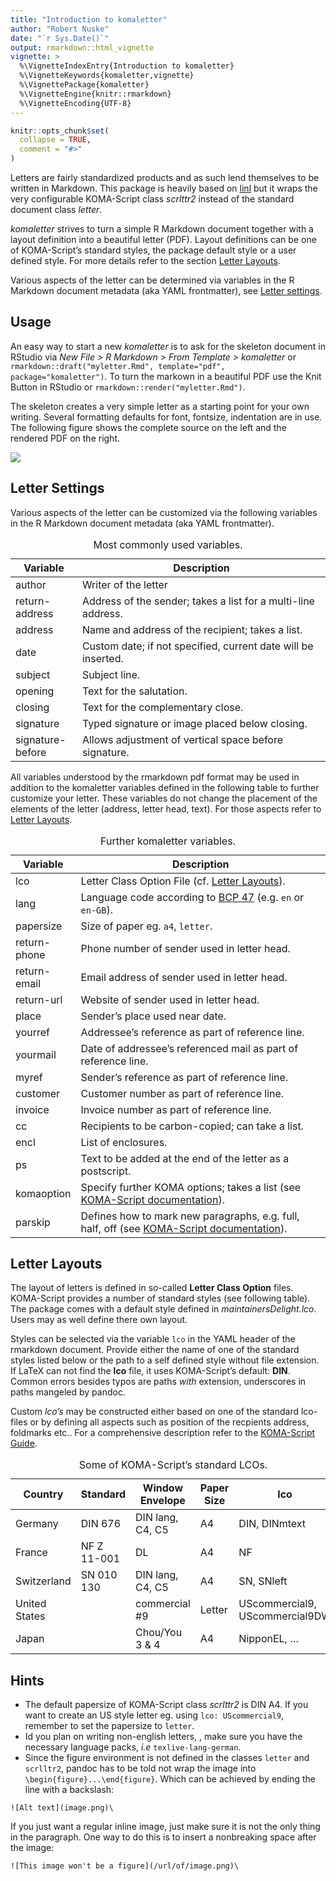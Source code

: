 ```yaml
---
title: "Introduction to komaletter"
author: "Robert Nuske"
date: "`r Sys.Date()`"
output: rmarkdown::html_vignette
vignette: >
  %\VignetteIndexEntry{Introduction to komaletter}
  %\VignetteKeywords{komaletter,vignette}
  %\VignettePackage{komaletter}
  %\VignetteEngine{knitr::rmarkdown}
  %\VignetteEncoding{UTF-8}
---
```


```r
knitr::opts_chunk$set(
  collapse = TRUE,
  comment = "#>"
)
```

Letters are fairly standardized products and as such lend themselves to be 
written in Markdown. This package is heavily based on [linl](https://CRAN.R-project.org/package=linl)
but it wraps the very configurable KOMA-Script class *scrlttr2* instead of the
standard document class *letter*.
 
*komaletter* strives to turn a simple R Markdown document together with a layout
definition into a beautiful letter (PDF). Layout definitions can be one of 
KOMA-Script's standard styles, the package default style or a user defined style. For more details refer to the section [Letter Layouts](#letter-layouts). 

Various aspects of the letter can be determined via variables in the R Markdown
document metadata (aka YAML frontmatter), see [Letter settings](#letter-settings).


## Usage
An easy way to start a new *komaletter* is to ask for the skeleton document
in RStudio via *New File > R Markdown > From Template > komaletter* or 
`rmarkdown::draft("myletter.Rmd", template="pdf", package="komaletter")`. 
To turn the markown in a beautiful PDF use the Knit Button in RStudio or `rmarkdown::render("myletter.Rmd")`.

The skeleton creates a very simple letter as a starting point for your own
writing. Several formatting defaults for font, fontsize, indentation are in use.
The following figure shows the complete source on the left and the rendered PDF
on the right.

![](../man/figures/skeleton.png)


## Letter Settings
Various aspects of the letter can be customized via the following
variables in the R Markdown document metadata (aka YAML frontmatter).

Variable         | Description
---------------- | ------------------------------------------------------------
author           | Writer of the letter
return-address   | Address of the sender; takes a list for a multi-line address.
address          | Name and address of the recipient; takes a list.
date             | Custom date; if not specified, current date will be inserted.
subject          | Subject line.
opening          | Text for the salutation.
closing          | Text for the complementary close.
signature        | Typed signature or image placed below closing.
signature-before | Allows adjustment of vertical space before signature.

Table: Most commonly used variables.


All variables understood by the rmarkdown pdf format may be used in addition
to the komaletter variables defined in the following table to further customize
your letter. These variables do not change the placement of the elements of the
letter (address, letter head, text). For those aspects refer to 
[Letter Layouts](#letter-layouts).

Variable     | Description
------------ | ----------------------------------------------------------------
lco          | Letter Class Option File (cf. [Letter Layouts](#letter-layouts)).
lang         | Language code according to [BCP 47](https://tools.ietf.org/html/bcp47) (e.g. `en` or `en-GB`).
papersize    | Size of paper eg. `a4`, `letter`.
return-phone | Phone number of sender used in letter head.
return-email | Email address of sender used in letter head.
return-url   | Website of sender used in letter head.
place        | Sender’s place used near date.
yourref      | Addressee’s reference as part of reference line.
yourmail     | Date of addressee’s referenced mail as part of reference line.
myref        | Sender’s reference as part of reference line.
customer     | Customer number as part of reference line.
invoice      | Invoice number as part of reference line.
cc           | Recipients to be carbon-copied; can take a list.
encl         | List of enclosures.
ps           | Text to be added at the end of the letter as a postscript.
komaoption   | Specify further KOMA options; takes a list (see [KOMA-Script documentation](https://komascript.de/~mkohm/scrguien.pdf)).
parskip      | Defines how to mark new paragraphs, e.g. full, half, off (see [KOMA-Script documentation](https://komascript.de/~mkohm/scrguien.pdf)).

Table: Further komaletter variables.

## Letter Layouts
The layout of letters is defined in so-called **Letter Class Option** files.
KOMA-Script provides a number of standard styles (see following table). The package comes with a default style defined in *maintainersDelight.lco*. Users
may as well define there own layout.

Styles can be selected via the variable `lco` in the YAML header of the
rmarkdown document. Provide either the name of one of the standard styles 
listed below or the path to a self defined style without file extension. 
If LaTeX can not find the **lco** file, it uses KOMA-Script's default: **DIN**. 
Common errors besides typos are paths *with* extension, underscores in paths
mangeled by pandoc.

Custom *lco's* may be constructed either based on one of the standard lco-files
or by defining all aspects such as position of the recpients address, 
foldmarks etc.. For a comprehensive description refer to the 
[KOMA-Script Guide](https://komascript.de/~mkohm/scrguien.pdf).



Country       | Standard     | Window Envelope  | Paper Size | lco
------------- | ------------ | ---------------- | ---------- | ----------------
Germany       | DIN 676      | DIN lang, C4, C5 | A4         | DIN, DINmtext
France        | NF Z 11-001  | DL               | A4         | NF
Switzerland   | SN 010 130   | DIN lang, C4, C5 | A4         | SN, SNleft
United States |              | commercial #9    | Letter     | UScommercial9, UScommercial9DW
Japan         |              | Chou/You 3 & 4   | A4         | NipponEL, ...

Table: Some of KOMA-Script's standard LCOs.


## Hints
* The default papersize of KOMA-Script class *scrlttr2* is DIN A4. If you want to create an US style letter eg. using `lco: UScommercial9`, remember to set the papersize to `letter`.
* Id you plan on writing non-english letters, , make sure you have the necessary 
language packs, _i.e_ `texlive-lang-german`.
* Since the figure environment is not defined in the classes `letter` and `scrlltr2`, pandoc has to be told not wrap the image into `\begin{figure}...\end{figure}`. Which can be achieved by ending the line with a backslash:
```
![Alt text](image.png)\ 
```
If you just want a regular inline image, just make sure it is not the only thing in  the  paragraph. One way to do this is to insert a nonbreaking space after the image:
```
![This image won't be a figure](/url/of/image.png)\
```
